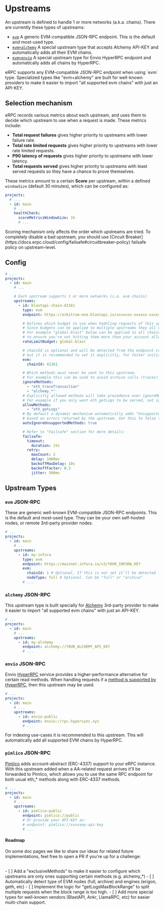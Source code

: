 
# Upstreams

An upstream is defined to handle 1 or more networks (a.k.a. chains). There are currently these types of upstreams:

- [`evm`](#evm-json-rpc) A generic EVM-compatible JSON-RPC endpoint. This is the default and most-used type.
- [`evm+alchemy`](#evmalchemy-json-rpc) A special upstream type that accepts Alchemy API-KEY and automatically adds all their EVM chains.
- [`evm+envio`](#evmenvio-json-rpc) A special upstream type for Envio HyperRPC endpoint and automatically adds all chains by HyperRPC.

<Callout type='info'>
  eRPC supports any EVM-compatible JSON-RPC endpoint when using `evm` type. Specialized types like "evm+alchemy" are built for well-known providers to make it easier to import "all supported evm chains" with just an API-KEY.
</Callout>

## Selection mechanism

eRPC records various metrics about each upstream, and uses them to decide which upstream to use when a request is made. These metrics include:
- **Total request failures** gives higher priority to upstreams with lower failure rate.
- **Total rate limited requests** gives higher priority to upstreams with lower rate limited requests.
- **P90 latency of requests** gives higher priority to upstreams with lower latency.
- **Total requests served** gives higher priority to upstreams with least served requests so they have a chance to prove themselves.

These metrics amount to a certain **Score** per upstream, within a defined `windowSize` (default 30 minutes), which can be configured as:
```yaml filename="erpc.yaml"
projects:
  # ...
  - id: main
    # ...
    healthCheck:
      scoreMetricsWindowSize: 1h
      # ...
```

<Callout type='info'>
  Scoring mechanism only affects the order which upstreams are tried. To completely disable a bad upstream, you should use [Circuit Breaker](https://docs.erpc.cloud/config/failsafe#circuitbreaker-policy) failsafe policy on upstream-level.
</Callout>

## Config

```yaml filename="erpc.yaml"
# ...
projects:
  - id: main
    # ...

    # Each upstream supports 1 or more networks (i.e. evm chains)
    upstreams:
      - id: blastapi-chain-42161
        type: evm
        endpoint: https://arbitrum-one.blastapi.io/xxxxxxx-xxxxxx-xxxxxxx

        # Defines which budget to use when hadnling requests of this upstream (e.g. to limit total RPS)
        # Since budgets can be applied to multiple upstreams they all consume from the same budget.
        # For example "global-blast" below can be applied to all chains supported by BlastAPI,
        # to ensure you're not hitting them more than your account allows.
        rateLimitBudget: global-blast

        # chainId is optional and will be detected from the endpoint (eth_chainId),
        # but it is recommended to set it explicitly, for faster initialization.
        evm:
          chainId: 42161

        # Which methods must never be sent to this upstream.
        # For example this can be used to avoid archive calls (traces) to full nodes
        ignoreMethods:
          - "eth_traceTransaction"
          - "alchemy_*"
        # Explicitly allowed methods will take precedence over ignoreMethods.
        # For example if you only want eth_getLogs to be served, set ignore methods to "*" and allowMethods to "eth_getLogs".
        allowMethods:
          - "eth_getLogs"
        # By default a dynamic mechanism automatically adds "Unsupported" methods to ignoreMethods,
        # based on errors returned by the upstream. Set this to false to disable this behavior.
        autoIgnoreUnsupportedMethods: true

        # Refer to "Failsafe" section for more details:
        failsafe:
          timeout:
            duration: 15s
          retry:
            maxCount: 2
            delay: 1000ms
            backoffMaxDelay: 10s
            backoffFactor: 0.3
            jitter: 500ms
```

## Upstream Types

### `evm` JSON-RPC

These are generic well-known EVM-compatible JSON-RPC endpoints. This is the default and most-used type. They can be your own self-hosted nodes, or remote 3rd-party provider nodes.

```yaml filename="erpc.yaml"
# ...
projects:
  - id: main
    # ...
    upstreams:
      - id: my-infura
        type: evm
        endpoint: https://mainnet.infura.io/v3/YOUR_INFURA_KEY
        evm:
          chainId: 1 # Optional. If this is not set it'll be detected from the endpoint (eth_chainId)
          nodeType: full # Optional. Can be "full" or "archive"
        # ...
```

### `alchemy` JSON-RPC

This upstream type is built specially for [Alchemy](https://alchemy.com) 3rd-party provider to make it easier to import "all supported evm chains" with just an API-KEY.

```yaml filename="erpc.yaml"
# ...
projects:
  - id: main
    # ...
    upstreams:
      - id: my-alchemy
        endpoint: alchemy://YOUR_ALCHEMY_API_KEY
        # ...
```

### `envio` JSON-RPC

Envio [HyperRPC](https://docs.envio.dev/docs/HyperSync/hyperrpc-supported-networks) service provides a higher-performance alternative for certain read methods. When handling requests if a [method is supported by HyperRPC](https://docs.envio.dev/docs/HyperSync/overview-hyperrpc), then this upstream may be used.

```yaml filename="erpc.yaml"
# ...
projects:
  - id: main
    # ...
    upstreams:
      - id: envio-public
        endpoint: envio://rpc.hypersync.xyz
        # ...
```

<Callout type='info'>
  For indexing use-cases it is recommended to this upstream. This will automatically add all supported EVM chains by HyperRPC.
</Callout>

### `pimlico` JSON-RPC

[Pimlico](https://pimlico.io) adds account-abstract (ERC-4337) support to your eRPC instance. With this upstream added when a AA-related request arrives it'll be forwarded to Pimlico, which allows you to use the same RPC endpoint for both usual eth_* methods along with ERC-4337 methods.

```yaml filename="erpc.yaml"
# ...
projects:
  - id: main
    # ...
    upstreams:
      - id: pimlico-public
        endpoint: pimlico://public
        # Or provide your API-KEY as:
        # endpoint: pimlico://xxxxxmy-api-key
        # ...
```

#### Roadmap

On some doc pages we like to share our ideas for related future implementations, feel free to open a PR if you're up for a challenge:

<br />
- [ ] Add a "exclusiveMethods" to make it easier to configure which
upstreams are only ones supporting certain methods (e.g. alchemy_*)
- [ ]
Automatically detect type of EVM nodes (full, archive) and engines (erigon,
geth, etc)
- [ ] Implement the logic for "getLogsMaxBlockRange" to split
multiple requests when the block range is too high.
- [ ] Add more special types
for well-known vendors (BlastAPI, Ankr, LlamaRPC, etc) for easier multi-chain
support.
